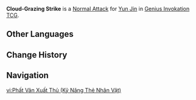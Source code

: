 {{About|the Character Card Skill for [[Genius Invokation TCG]]|the Playable Character Talent|Cloud-Grazing Strike}}
{{Genius Invokation TCG Skill Infobox
|title      = Cloud-Grazing Strike
|image      = Cloud-Grazing Strike Character Card Skill.png
|type       = Normal Attack
|character  = Yun Jin
|matching   = 1
|element    = Geo
|unaligned  = 2
|effect     = Deals 2 {{Color|Physical DMG}}.
|order      = 1
}}
'''Cloud-Grazing Strike''' is a [[Character Card Normal Attack|Normal Attack]] for [[Yun Jin (Character Card)|Yun Jin]] in [[Genius Invokation TCG]].

==Other Languages==
{{Other Languages|Cloud-Grazing Strike}}

==Change History==
{{Change History|4.7}}

==Navigation==
{{Genius Invokation TCG Skill Navbox|Yun Jin}}

[[vi:Phất Vân Xuất Thủ (Kỹ Năng Thẻ Nhân Vật)]]